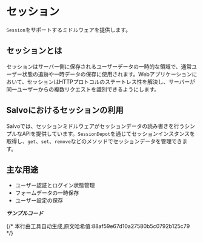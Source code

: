 # セッション


`Session`をサポートするミドルウェアを提供します。

## セッションとは

セッションはサーバー側に保存されるユーザーデータの一時的な領域で、通常ユーザー状態の追跡や一時データの保存に使用されます。Webアプリケーションにおいて、セッションはHTTPプロトコルのステートレス性を解決し、サーバーが同一ユーザーからの複数リクエストを識別できるようにします。

## Salvoにおけるセッションの利用

Salvoでは、セッションミドルウェアがセッションデータの読み書きを行うシンプルなAPIを提供しています。`SessionDepot`を通じてセッションインスタンスを取得し、`get`、`set`、`remove`などのメソッドでセッションデータを管理できます。

## 主な用途

- ユーザー認証とログイン状態管理
- フォームデータの一時保存
- ユーザー設定の保存

_**サンプルコード**_ 

<Tabs>
<Tab label="main.rs">
<SessionLoginMainCode/>
</Tab>
<Tab label="Cargo.toml">
<SessionLoginCargoCode/>
</Tab>
</Tabs>
{/* 本行由工具自动生成,原文哈希值:88af59e67d10a27580b5c0792b125c79 */}